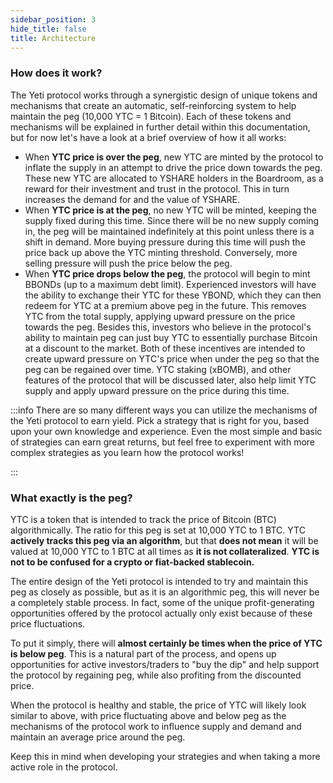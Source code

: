 ```yaml
---
sidebar_position: 3
hide_title: false
title: Architecture
---
```


### How does it work?

The Yeti protocol works through a synergistic design of unique tokens and mechanisms that create an automatic, self-reinforcing system to help maintain the peg (10,000 YTC = 1 Bitcoin). Each of these tokens and mechanisms will be explained in further detail within this documentation, but for now let's have a look at a brief overview of how it all works:

* When **YTC price is over the peg**, new YTC are minted by the protocol to inflate the supply in an attempt to drive the price down towards the peg. These new YTC are allocated to YSHARE holders in the Boardroom, as a reward for their investment and trust in the protocol. This in turn increases the demand for and the value of YSHARE.
* When **YTC price is at the peg**, no new YTC will be minted, keeping the supply fixed during this time. Since there will be no new supply coming in, the peg will be maintained indefinitely at this point unless there is a shift in demand. More buying pressure during this time will push the price back up above the YTC minting threshold. Conversely, more selling pressure will push the price below the peg.
* When **YTC price drops below the peg**, the protocol will begin to mint BBONDs (up to a maximum debt limit). Experienced investors will have the ability to exchange their YTC for these YBOND, which they can then redeem for YTC at a premium above peg in the future. This removes YTC from the total supply, applying upward pressure on the price towards the peg. Besides this, investors who believe in the protocol's ability to maintain peg can just buy YTC to essentially purchase Bitcoin at a discount to the market. Both of these incentives are intended to create upward pressure on YTC's price when under the peg so that the peg can be regained over time. YTC staking (xBOMB), and other features of the protocol that will be discussed later, also help limit YTC supply and apply upward pressure on the price during this time.

:::info There are so many different ways you can utilize the mechanisms of the Yeti protocol to earn yield. Pick a strategy that is right for you, based upon your own knowledge and experience. Even the most simple and basic of strategies can earn great returns, but feel free to experiment with more complex strategies as you learn how the protocol works!

:::

### What exactly is the peg?

YTC is a token that is intended to track the price of Bitcoin (BTC) algorithmically. The ratio for this peg is set at 10,000 YTC to 1 BTC. YTC **actively tracks this peg via an algorithm**, but that **does not mean** it will be valued at 10,000 YTC to 1 BTC at all times as **it is not collateralized**. **YTC is not to be confused for a crypto or fiat-backed stablecoin.**&#x20;

The entire design of the Yeti protocol is intended to try and maintain this peg as closely as possible, but as it is an algorithmic peg, this will never be a completely stable process. In fact, some of the unique profit-generating opportunities offered by the protocol actually only exist because of these price fluctuations.

To put it simply, there will **almost certainly be times when the price of YTC is below peg**. This is a natural part of the process, and opens up opportunities for active investors/traders to "buy the dip" and help support the protocol by regaining peg, while also profiting from the discounted price.

When the protocol is healthy and stable, the price of YTC will likely look similar to above, with price fluctuating above and below peg as the mechanisms of the protocol work to influence supply and demand and maintain an average price around the peg.

Keep this in mind when developing your strategies and when taking a more active role in the protocol.